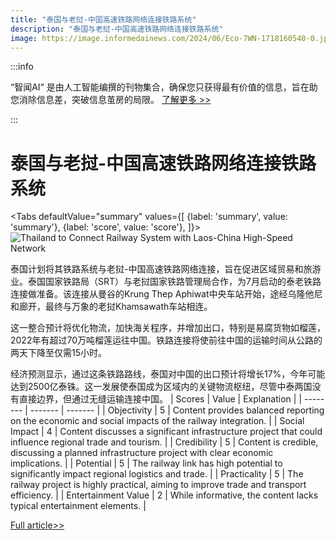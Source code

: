 ```yaml
---
title: "泰国与老挝-中国高速铁路网络连接铁路系统"
description: "泰国与老挝-中国高速铁路网络连接铁路系统"
image: https://image.informedainews.com/2024/06/Eco-7WN-1718160540-0.jpg
---
```



:::info

“智闻AI“ 是由人工智能编撰的刊物集合，确保您只获得最有价值的信息，旨在助您消除信息差，突破信息茧房的局限。  [了解更多 >>](/)

:::

# 泰国与老挝-中国高速铁路网络连接铁路系统


<Tabs
	defaultValue="summary"
	values={[
	{label: 'summary', value: 'summary'},
	{label: 'score', value: 'score'},
]}>
<TabItem value="summary">
<img
  src="https://image.informedainews.com/2024/06/Eco-7WN-1718160540-0.jpg"
  alt="Thailand to Connect Railway System with Laos-China High-Speed Network"
/>



泰国计划将其铁路系统与老挝-中国高速铁路网络连接，旨在促进区域贸易和旅游业。泰国国家铁路局（SRT）与老挝国家铁路管理局合作，为7月启动的泰老铁路连接做准备。该连接从曼谷的Krung Thep Aphiwat中央车站开始，途经乌隆他尼和廊开，最终与万象的老挝Khamsawath车站相连。

这一整合预计将优化物流，加快海关程序，并增加出口，特别是易腐货物如榴莲，2022年有超过70万吨榴莲运往中国。铁路连接将使前往中国的运输时间从公路的两天下降至仅需15小时。

经济预测显示，通过这条铁路路线，泰国对中国的出口预计将增长17%，今年可能达到2500亿泰铢。这一发展使泰国成为区域内的关键物流枢纽，尽管中泰两国没有直接边界，但通过无缝运输连接中国。
</TabItem>
<TabItem value="score">
	| Scores     | Value   | Explanation |
	| -------- | ------- | ------- |
	| Objectivity  | 5    | Content provides balanced reporting on the economic and social impacts of the railway integration.    |
	| Social Impact | 4     | Content discusses a significant infrastructure project that could influence regional trade and tourism.    |
	| Credibility    | 5    | Content is credible, discussing a planned infrastructure project with clear economic implications.    |
	| Potential    | 5    | The railway link has high potential to significantly impact regional logistics and trade.    |
	| Practicality    | 5    | The railway project is highly practical, aiming to improve trade and transport efficiency.    |
	| Entertainment Value    | 2    | While informative, the content lacks typical entertainment elements.    |
</TabItem>
</Tabs>

[Full article>>](https://asia.nikkei.com/Business/Transportation/Thailand-s-rail-network-to-link-to-Laos-China-high-speed-train)

